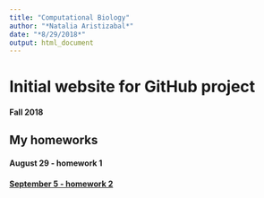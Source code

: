 ```yaml
---
title: "Computational Biology"
author: "*Natalia Aristizabal*"
date: "*8/29/2018*"
output: html_document
---
```


# Initial website for GitHub project
#### Fall 2018

## My homeworks 

#### August 29 - homework 1



#### [September 5 - homework 2](test2.html)
